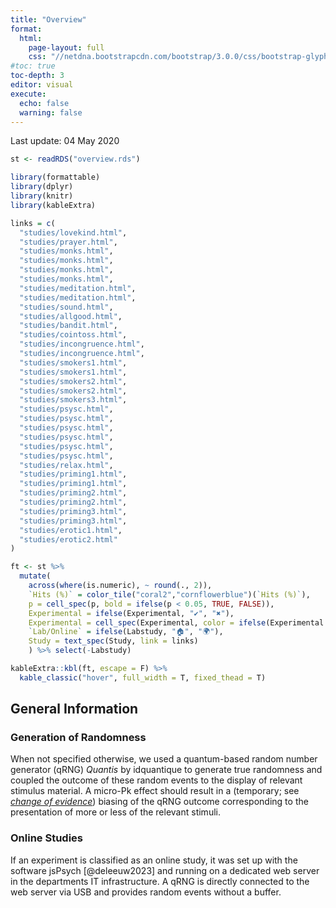 ```yaml
---
title: "Overview"
format: 
  html:
    page-layout: full
    css: "//netdna.bootstrapcdn.com/bootstrap/3.0.0/css/bootstrap-glyphicons.css"
#toc: true
toc-depth: 3
editor: visual
execute: 
  echo: false
  warning: false
---
```


Last update: 04 May 2020

```r
st <- readRDS("overview.rds")

library(formattable)
library(dplyr)
library(knitr)
library(kableExtra)

links = c(
  "studies/lovekind.html",
  "studies/prayer.html",
  "studies/monks.html",
  "studies/monks.html",
  "studies/monks.html",
  "studies/monks.html",
  "studies/meditation.html",
  "studies/meditation.html",
  "studies/sound.html",
  "studies/allgood.html",
  "studies/bandit.html",
  "studies/cointoss.html",
  "studies/incongruence.html",
  "studies/incongruence.html",
  "studies/smokers1.html",
  "studies/smokers1.html",
  "studies/smokers2.html",
  "studies/smokers2.html",
  "studies/smokers3.html",
  "studies/psysc.html",
  "studies/psysc.html",
  "studies/psysc.html",
  "studies/psysc.html",
  "studies/psysc.html",
  "studies/psysc.html",
  "studies/relax.html",
  "studies/priming1.html",
  "studies/priming1.html",
  "studies/priming2.html",
  "studies/priming2.html",
  "studies/priming3.html",
  "studies/priming3.html",
  "studies/erotic1.html",
  "studies/erotic2.html"
)

ft <- st %>%
  mutate(
    across(where(is.numeric), ~ round(., 2)),
    `Hits (%)` = color_tile("coral2","cornflowerblue")(`Hits (%)`),
    p = cell_spec(p, bold = ifelse(p < 0.05, TRUE, FALSE)),
    Experimental = ifelse(Experimental, "✔", "✖"),
    Experimental = cell_spec(Experimental, color = ifelse(Experimental == "✔", "green", "red")),
    `Lab/Online` = ifelse(Labstudy, "🏠", "🌍"),
    Study = text_spec(Study, link = links)
    ) %>% select(-Labstudy)

kableExtra::kbl(ft, escape = F) %>%
  kable_classic("hover", full_width = T, fixed_thead = T)
```

## General Information

### Generation of Randomness

When not specified otherwise, we used a quantum-based random number generator (qRNG) *Quantis* by idquantique to generate true randomness and coupled the outcome of these random events to the display of relevant stimulus material. A micro-Pk effect should result in a (temporary; see [*change of evidence*](changeofevidence.html)) biasing of the qRNG outcome corresponding to the presentation of more or less of the relevant stimuli.

### Online Studies

If an experiment is classified as an online study, it was set up with the software jsPsych [@deleeuw2023] and running on a dedicated web server in the departments IT infrastructure. A qRNG is directly connected to the web server via USB and provides random events without a buffer.
